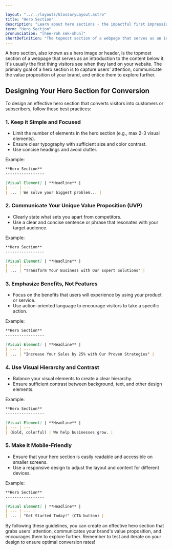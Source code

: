 ```yaml
---

layout: "../../layouts/GlossaryLayout.astro"
title: "Hero Section"
description: "Learn about hero sections - the impactful first impression of your website"
term: "Hero Section"
pronunciation: "[hee-roh sek-shun]"
shortDefinition: "The topmost section of a webpage that serves as an introduction to the content below. It is the first thing visitors see when they land on your website."
---
```

A hero section, also known as a hero image or header, is the topmost section of a webpage that serves as an introduction to the content below it. It's usually the first thing visitors see when they land on your website. The primary goal of a hero section is to capture users' attention, communicate the value proposition of your brand, and entice them to explore further.

**Designing Your Hero Section for Conversion**
---------------------------------------------

To design an effective hero section that converts visitors into customers or subscribers, follow these best practices:

### 1. **Keep it Simple and Focused**

* Limit the number of elements in the hero section (e.g., max 2-3 visual elements).
* Ensure clear typography with sufficient size and color contrast.
* Use concise headings and avoid clutter.

Example:
```markdown
**Hero Section**
-----------------

[Visual Element] | **Headline** |
| --- | --- |
| ... | We solve your biggest problem... |
```

### 2. **Communicate Your Unique Value Proposition (UVP)**

* Clearly state what sets you apart from competitors.
* Use a clear and concise sentence or phrase that resonates with your target audience.

Example:
```markdown
**Hero Section**
-----------------

[Visual Element] | **Headline** |
| --- | --- |
| ... | "Transform Your Business with Our Expert Solutions" |
```

### 3. **Emphasize Benefits, Not Features**

* Focus on the benefits that users will experience by using your product or service.
* Use action-oriented language to encourage visitors to take a specific action.

Example:
```markdown
**Hero Section**
-----------------

[Visual Element] | **Headline** |
| --- | --- |
| ... | "Increase Your Sales by 25% with Our Proven Strategies" |
```

### 4. **Use Visual Hierarchy and Contrast**

* Balance your visual elements to create a clear hierarchy.
* Ensure sufficient contrast between background, text, and other design elements.

Example:
```markdown
**Hero Section**
-----------------

[Visual Element] | **Headline** |
| --- | --- |
| (Bold, colorful) | We help businesses grow. |
```

### 5. **Make it Mobile-Friendly**

* Ensure that your hero section is easily readable and accessible on smaller screens.
* Use a responsive design to adjust the layout and content for different devices.

Example:
```markdown
**Hero Section**
-----------------

[Visual Element] | **Headline** |
| --- | --- |
| ... | "Get Started Today!" (CTA button) |
```

By following these guidelines, you can create an effective hero section that grabs users' attention, communicates your brand's value proposition, and encourages them to explore further. Remember to test and iterate on your design to ensure optimal conversion rates!


